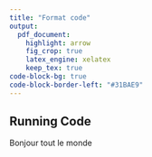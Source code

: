 ```yaml
---
title: "Format code"
output:
  pdf_document:
    highlight: arrow
    fig_crop: true
    latex_engine: xelatex
    keep_tex: true
code-block-bg: true
code-block-border-left: "#31BAE9"
---
```


\fontsize{12}{12}
\setmonofont[ExternalLocation=User/]{FiraCode-Regular.ttf}

## Running Code


Bonjour tout le monde

